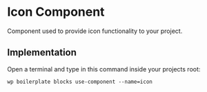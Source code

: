# Icon Component

Component used to provide icon functionality to your project.

## Implementation

Open a terminal and type in this command inside your projects root:

```shell
wp boilerplate blocks use-component --name=icon
```
